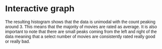 # Interactive graph

<style>
  * {
    font-family: sans-serif;
  }
</style> 

<div id="plot">
</div>
<div>
The resulting histogram shows that the data is unimodal with the count peaking around 3. This means that the majority of movies are rated as average. It is also important to note that there are small peaks coming from the left and right of the data meaning that a select number of movies are consistently rated really good or really bad.
</div>

<script src="https://cdn.jsdelivr.net/npm/d3@7"></script>
<script src="scripts/myscript.js"></script>